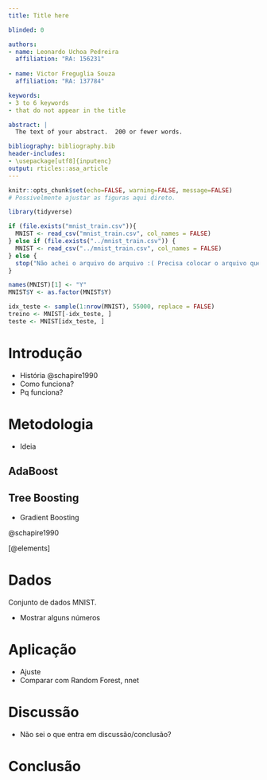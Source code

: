 ```yaml
---
title: Title here

blinded: 0

authors: 
- name: Leonardo Uchoa Pedreira
  affiliation: "RA: 156231"
  
- name: Victor Freguglia Souza
  affiliation: "RA: 137784"

keywords:
- 3 to 6 keywords
- that do not appear in the title

abstract: |
  The text of your abstract.  200 or fewer words.

bibliography: bibliography.bib
header-includes:
- \usepackage[utf8]{inputenc}
output: rticles::asa_article
---
```


```r
knitr::opts_chunk$set(echo=FALSE, warning=FALSE, message=FALSE)
# Possivelmente ajustar as figuras aqui direto.
```

```r
library(tidyverse)
```

```r
if (file.exists("mnist_train.csv")){
  MNIST <- read_csv("mnist_train.csv", col_names = FALSE)
} else if (file.exists("../mnist_train.csv")) {
  MNIST <- read_csv("../mnist_train.csv", col_names = FALSE)
} else {
  stop("Não achei o arquivo do arquivo :( Precisa colocar o arquivo que a gente usou pros labs 'mnist_train.csv' na pasta.")
}

names(MNIST)[1] <- "Y"
MNIST$Y <- as.factor(MNIST$Y)

idx_teste <- sample(1:nrow(MNIST), 55000, replace = FALSE)
treino <- MNIST[-idx_teste, ]
teste <- MNIST[idx_teste, ]
```


# Introdução

- História
 @schapire1990
- Como funciona?
- Pq funciona?
  
# Metodologia
  
  - Ideia

## AdaBoost

## Tree Boosting

- Gradient Boosting

@schapire1990 

[@elements]

# Dados

Conjunto de dados MNIST.

- Mostrar alguns números

# Aplicação

- Ajuste
- Comparar com Random Forest, nnet

# Discussão

- Não sei o que entra em discussão/conclusão?
  
# Conclusão
